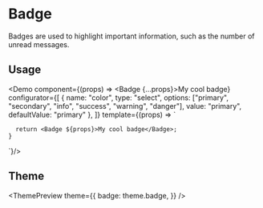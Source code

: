 

<Meta
  title="Badge"
  description="Badges are used to highlight important information, such as the number of unread messages."
/>

# Badge

Badges are used to highlight important information, such as the number of unread messages.

## Usage

<Demo
  component={(props) => <Badge {...props}>My cool badge</Badge>}
  configurator={[
    {
      name: "color",
      type: "select",
      options: ["primary", "secondary", "info", "success", "warning", "danger"],
      value: "primary",
      defaultValue: "primary"
    },
  ]}
  template={(props) => `

      return <Badge ${props}>My cool badge</Badge>;
    }

`}/>

## Theme

<ThemePreview
  theme={{
    badge: theme.badge,
  }}
/>
